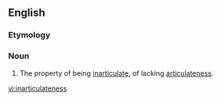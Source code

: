 ==English==

===Etymology===
{{suffix|inarticulate|ness}}

===Noun===
{{en-noun|-}}

# The property of being [[inarticulate]], of lacking [[articulateness]].

[[vi:inarticulateness]]
